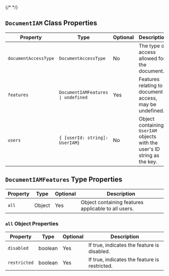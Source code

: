{/* <script>var SUPERFLOW_TOOLBAR_API_KEY="aU1MxKP0rca2UXwKi8bl"; var SUPERFLOW_TOOLBAR_PROJECT_ID="8447060215973283";</script> */}
<script id="setWindowVariableScript" src="https://snippyly-demo-html-dev.web.app/set-window-variable.js?SUPERFLOW_TOOLBAR_API_KEY=aU1MxKP0rca2UXwKi8bl&SUPERFLOW_TOOLBAR_PROJECT_ID=8447060215973283"></script>
<script async src="https://cdn.jsdelivr.net/npm/@usesuperflow/toolbar/superflow.min.js"></script>

## `DocumentIAM` Class Properties

| Property              | Type                            | Optional | Description                                           |
|-----------------------|---------------------------------|----------|-------------------------------------------------------|
| `documentAccessType`  | `DocumentAccessType`            | No       | The type of access allowed for the document.          |
| `features`            | `DocumentIAMFeatures \| undefined` | Yes      | Features relating to document access, may be undefined.|
| `users`               | `{ [userId: string]: UserIAM}`  | No       | Object containing `UserIAM` objects with the user's ID string as the key. |

## `DocumentIAMFeatures` Type Properties

| Property | Type    | Optional | Description                                           |
|----------|---------|----------|-------------------------------------------------------|
| `all`    | Object  | Yes      | Object containing features applicable to all users.   |

### `all` Object Properties

| Property       | Type    | Optional | Description                                      |
|----------------|---------|----------|--------------------------------------------------|
| `disabled`     | boolean | Yes      | If true, indicates the feature is disabled.       |
| `restricted`   | boolean | Yes      | If true, indicates the feature is restricted.     |